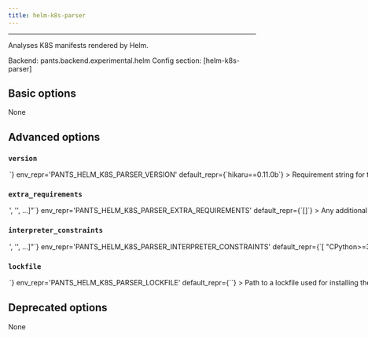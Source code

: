 ```yaml
---
title: helm-k8s-parser
---
```



---


Analyses K8S manifests rendered by Helm.

Backend: <span className="color--primary">pants.backend.experimental.helm</span>
Config section: <span className="color--primary">[helm-k8s-parser]</span>

<span className={styles.options}>

## Basic options

None

## Advanced options


### `version`

<Option
  cli_repr={`--helm-k8s-parser-version=<str>`}
  env_repr='PANTS_HELM_K8S_PARSER_VERSION'
  default_repr={`hikaru==0.11.0b`}
>

Requirement string for the tool.

</Option>

### `extra_requirements`

<Option
  cli_repr={`--helm-k8s-parser-extra-requirements="['<str>', '<str>', ...]"`}
  env_repr='PANTS_HELM_K8S_PARSER_EXTRA_REQUIREMENTS'
  default_repr={`[]`}
>

Any additional requirement strings to use with the tool. This is useful if the tool allows you to install plugins or if you need to constrain a dependency to a certain version.

</Option>

### `interpreter_constraints`

<Option
  cli_repr={`--helm-k8s-parser-interpreter-constraints="['<str>', '<str>', ...]"`}
  env_repr='PANTS_HELM_K8S_PARSER_INTERPRETER_CONSTRAINTS'
  default_repr={`[
  "CPython>=3.7,<3.10"
]`}
>

Python interpreter constraints for this tool.

</Option>

### `lockfile`

<Option
  cli_repr={`--helm-k8s-parser-lockfile=<str>`}
  env_repr='PANTS_HELM_K8S_PARSER_LOCKFILE'
  default_repr={`<default>`}
>

Path to a lockfile used for installing the tool.

Set to the string `<default>` to use a lockfile provided by Pants, so long as you have not changed the `--version` and `--extra-requirements` options, and the tool&#x27;s interpreter constraints are compatible with the default. Pants will error or warn if the lockfile is not compatible (controlled by `[python].invalid_lockfile_behavior`). See https://github.com/pantsbuild/pants/blob/release_2.15.2/src/python/pants/backend/helm/subsystems/k8s_parser.lock for the default lockfile contents.

Set to the string `<none>` to opt out of using a lockfile. We do not recommend this, though, as lockfiles are essential for reproducible builds and supply-chain security.

To use a custom lockfile, set this option to a file path relative to the build root, then run `/home/josh/work/scie-pants/dist/scie-pants-linux-x86_64 generate-lockfiles --resolve=helm-k8s-parser`.

Alternatively, you can set this option to the path to a custom lockfile using pip&#x27;s requirements.txt-style, ideally with `--hash`. Set `[python].invalid_lockfile_behavior = 'ignore'` so that Pants does not complain about missing lockfile headers.

</Option>

## Deprecated options

None


</span>